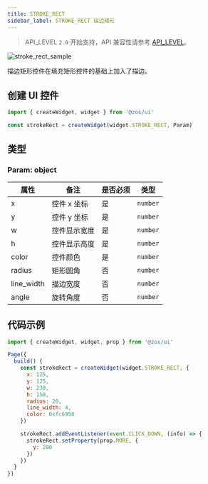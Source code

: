 ```yaml
---
title: STROKE_RECT
sidebar_label: STROKE_RECT 描边矩形
---
```


> API_LEVEL `2.0` 开始支持，API 兼容性请参考 [API_LEVEL](../../../../../guides/framework/device/compatibility.md)。

![stroke_rect_sample](/img/api/stroke_rect_sample.jpg)

描边矩形控件在填充矩形控件的基础上加入了描边。

## 创建 UI 控件

```js
import { createWidget, widget } from '@zos/ui'

const strokeRect = createWidget(widget.STROKE_RECT, Param)
```

## 类型

### Param: object

| 属性       | 备注         | 是否必须 | 类型     |
| ---------- | ------------ | -------- | -------- |
| x          | 控件 x 坐标  | 是       | `number` |
| y          | 控件 y 坐标  | 是       | `number` |
| w          | 控件显示宽度 | 是       | `number` |
| h          | 控件显示高度 | 是       | `number` |
| color      | 控件颜色     | 是       | `number` |
| radius     | 矩形圆角     | 否       | `number` |
| line_width | 描边宽度     | 否       | `number` |
| angle      | 旋转角度     | 否       | `number` |

## 代码示例

```js
import { createWidget, widget, prop } from '@zos/ui'

Page({
  build() {
    const strokeRect = createWidget(widget.STROKE_RECT, {
      x: 125,
      y: 125,
      w: 230,
      h: 150,
      radius: 20,
      line_width: 4,
      color: 0xfc6950
    })

    strokeRect.addEventListener(event.CLICK_DOWN, (info) => {
      strokeRect.setProperty(prop.MORE, {
        y: 200
      })
    })
  }
})
```
